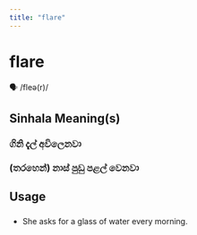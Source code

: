 ```yaml
---
title: "flare"
---
```


# flare

🗣️ /fleə(r)/

## Sinhala Meaning(s)

### ගිනි දැල් අවිලෙනවා
### (තරහෙන්) නාස් පුඩු පළල් වෙනවා

## Usage

### 

- She asks for a glass of water every morning.

